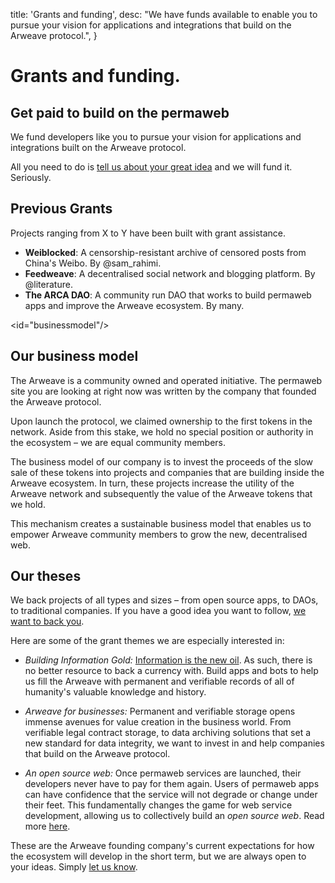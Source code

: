 
  title: 'Grants and funding',
  desc: "We have funds available to enable you to pursue your vision for applications and integrations that build on the Arweave protocol.",
}

# Grants and funding.

## **Get paid to build on the permaweb**

We fund developers like you to pursue your vision for applications and integrations built on the Arweave protocol.

All you need to do is [tell us about your great idea](mailto:team@arweave.org?subject=Grant%20Proposal) and we will fund it. Seriously.

## **Previous Grants**

Projects ranging from X to Y have been built with grant assistance. 

- **Weiblocked**: A censorship-resistant archive of censored posts from China's Weibo. By @sam_rahimi.
- **Feedweave**: A decentralised social network and blogging platform. By @literature.
- **The ARCA DAO**: A community run DAO that works to build permaweb apps and improve the Arweave ecosystem. By many.

<id="businessmodel"/>
## **Our business model**

The Arweave is a community owned and operated initiative. The permaweb site you are looking at right now was written by the company that founded the Arweave protocol.

Upon launch the protocol, we claimed ownership to the first tokens in the network. Aside from this stake, we hold no special position or authority in the ecosystem – we are equal community members.

The business model of our company is to invest the proceeds of the slow sale of these tokens into projects and companies that are building inside the Arweave ecosystem. In turn, these projects increase the utility of the Arweave network and subsequently the value of the Arweave tokens that we hold.

This mechanism creates a sustainable business model that enables us to empower Arweave community members to grow the new, decentralised web.


## **Our theses**

We back projects of all types and sizes – from open source apps, to DAOs, to traditional companies. If you have a good idea you want to follow,  [we want to back you](mailto:team@arweave.org?subject=Grant%20Proposal).

Here are some of the grant themes we are especially interested in:

- *Building Information Gold:* [Information is the new oil](https://www.economist.com/leaders/2017/05/06/the-worlds-most-valuable-resource-is-no-longer-oil-but-data). As such, there is no better resource to back a currency with. Build apps and bots to help us fill the Arweave with permanent and verifiable records of all of humanity's valuable knowledge and history.

- *Arweave for businesses:* Permanent and verifiable storage opens immense avenues for value creation in the business world. From verifiable legal contract storage, to data archiving solutions that set a new standard for data integrity, we want to invest in and help companies that build on the Arweave protocol.

- *An open source web:* Once permaweb services are launched, their developers never have to pay for them again. Users of permaweb apps can have confidence that the service will not degrade or change under their feet. This fundamentally changes the game for web service development, allowing us to collectively build an _open source web_. Read more [here](https://medium.com/@arweave/towards-an-open-source-web-9ffe201fc044).

These are the Arweave founding company's current expectations for how the ecosystem will develop in the short term, but we are always open to your ideas. Simply [let us know](mailto:team@arweave.org?subject=Grant%20Proposal).